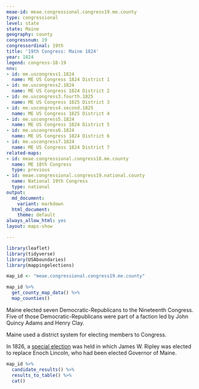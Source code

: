 ```yaml
---
meae-id: meae.congressional.congress19.me.county
type: congressional
level: state
state: Maine
geography: county
congressnum: 19
congressordinal: 19th
title: '19th Congress: Maine 1824'
year: 1824
legend: congress-18-19
nnv:
- id: me.uscongress1.1824
  name: ME US Congress 1824 District 1
- id: me.uscongress2.1824
  name: ME US Congress 1824 District 2
- id: me.uscongress3.fourth.1825
  name: ME US Congress 1825 District 3
- id: me.uscongress4.second.1825
  name: ME US Congress 1825 District 4
- id: me.uscongress5.1824
  name: ME US Congress 1824 District 5
- id: me.uscongress6.1824
  name: ME US Congress 1824 District 6
- id: me.uscongress7.1824
  name: ME US Congress 1824 District 7
related-maps:
- id: meae.congressional.congress18.me.county
  name: ME 18th Congress
  type: previous
- id: meae.congressional.congress19.national.county
  name: National 19th Congress
  type: national
output:
  md_document:
    variant: markdown
  html_document:
    theme: default
always_allow_html: yes
layout: maps-show

---
```


```r
library(leaflet)
library(tidyverse)
library(USAboundaries)
library(mappingelections)

map_id <- "meae.congressional.congress19.me.county"
```

<div class="map">

```r
map_id %>%
  get_county_map_data() %>%
  map_counties()
```

</div>

Maine elected seven Democratic-Republicans to the Nineteenth Congress. Five of those Democratic-Republicans were part of a faction led by John Quincy Adams and Henry Clay. 

Maine used a district system for electing members to Congress. 

In 1826, a [special election](https://elections.lib.tufts.edu/catalog/tufts:me.uscongress5.second.1826) was held in which James W. Ripley was elected to replace Enoch Lincoln, who had been elected Governor of Maine.

<div class="results-table">

```r
map_id %>%
  candidate_results() %>%
  results_to_table() %>%
  cat()
```

</div>

